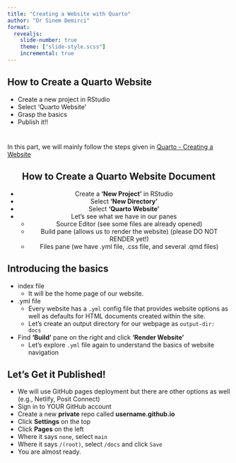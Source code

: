 ---
title: "Creating a Website with Quarto"
author: "Dr Sinem Demirci"
format: 
  revealjs:
    slide-number: true
    theme: ["slide-style.scss"]
    incremental: true
---

## How to Create a Quarto Website

- Create a new project in RStudio
- Select 'Quarto Website'
- Grasp the basics
- Publish it!!



# 


::: {.note}

In this part, we will mainly follow the steps given in [Quarto - Creating a Website](https://quarto.org/docs/websites/)

:::


::: {style="text-align: center;"}

## How to Create a Quarto Website Document

- Create a **'New Project'** in RStudio
- Select **'New Directory'**
- Select **'Quarto Website'**
- Let's see what we have in our panes
  - Source Editor (see some files are already opened)
  - Build pane (allows us to render the website) (please DO NOT RENDER yet!)
  - Files pane (we have .yml file, .css file, and several .qmd files)

:::


## Introducing the basics

- index file
  - It will be the home page of our website.
- .yml file 
  - Every website has a `.yml` config file that provides website options as well as defaults for HTML documents created within the site.
  - Let's create an output directory for our webpage as `output-dir: docs`
- Find **'Build'** pane on the right and click **'Render Website'**
  - Let's explore `.yml` file again to understand the basics of website navigation



## Let's Get it Published!

- We will use GitHub pages deployment but there are other options as well (e.g., Netlify, Posit Connect)
- Sign in to YOUR GitHub account
- Create a new **private** repo called **username.github.io**
- Click **Settings** on the top
- Click **Pages** on the left
- Where it says `none`, select `main`
- Where it says `/(root)`, select `/docs` and click `Save`
- You are almost ready.
